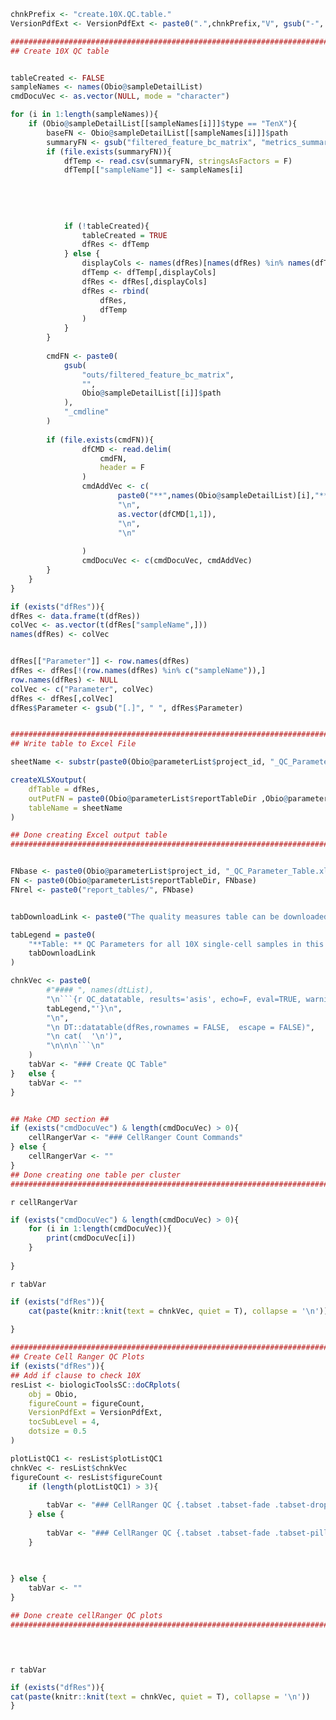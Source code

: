<!-- Set PArameters Module -->
<!-- Set the chnkPrefix to make all chunks unique in the overall folder -->
```{r set_QC_parameters_init, echo=TRUE, eval=TRUE, warning=FALSE}
chnkPrefix <- "create.10X.QC.table."
VersionPdfExt <- VersionPdfExt <- paste0(".",chnkPrefix,"V", gsub("-", "", Sys.Date()), ".pdf")

```


```{r create_10X_QC_table, echo=TRUE, eval=TRUE, warning=FALSE, results="asis"}
###############################################################################
## Create 10X QC table                                                       ##


tableCreated <- FALSE
sampleNames <- names(Obio@sampleDetailList)
cmdDocuVec <- as.vector(NULL, mode = "character")

for (i in 1:length(sampleNames)){
    if (Obio@sampleDetailList[[sampleNames[i]]]$type == "TenX"){
        baseFN <- Obio@sampleDetailList[[sampleNames[i]]]$path
        summaryFN <- gsub("filtered_feature_bc_matrix", "metrics_summary.csv", baseFN)
        if (file.exists(summaryFN)){
            dfTemp <- read.csv(summaryFN, stringsAsFactors = F)
            dfTemp[["sampleName"]] <- sampleNames[i]
            
            
            
            
            
            if (!tableCreated){
                tableCreated = TRUE
                dfRes <- dfTemp
            } else {
                displayCols <- names(dfRes)[names(dfRes) %in% names(dfTemp)]
                dfTemp <- dfTemp[,displayCols]
                dfRes <- dfRes[,displayCols]
                dfRes <- rbind(
                    dfRes,
                    dfTemp
                )
            }
        }
        
        cmdFN <- paste0(
            gsub(
                "outs/filtered_feature_bc_matrix", 
                "", 
                Obio@sampleDetailList[[i]]$path
            ),
            "_cmdline"
        )
        
        if (file.exists(cmdFN)){
                dfCMD <- read.delim(
                    cmdFN,
                    header = F
                )
                cmdAddVec <- c(
                        paste0("**",names(Obio@sampleDetailList)[i],"**"),
                        "\n",
                        as.vector(dfCMD[1,1]),
                        "\n",
                        "\n"
                        
                )
                cmdDocuVec <- c(cmdDocuVec, cmdAddVec)
        }
    }
}

if (exists("dfRes")){
dfRes <- data.frame(t(dfRes))
colVec <- as.vector(t(dfRes["sampleName",]))
names(dfRes) <- colVec


dfRes[["Parameter"]] <- row.names(dfRes)
dfRes <- dfRes[!(row.names(dfRes) %in% c("sampleName")),]
row.names(dfRes) <- NULL
colVec <- c("Parameter", colVec)
dfRes <- dfRes[,colVec]
dfRes$Parameter <- gsub("[.]", " ", dfRes$Parameter)


###############################################################################
## Write table to Excel File                                                 ##

sheetName <- substr(paste0(Obio@parameterList$project_id, "_QC_Parameter_Table"), 1, 31)

createXLSXoutput(
    dfTable = dfRes,
    outPutFN = paste0(Obio@parameterList$reportTableDir ,Obio@parameterList$project_id, "_QC_Parameter_Table.xlsx"),
    tableName = sheetName
)

## Done creating Excel output table                                          ##
###############################################################################


FNbase <- paste0(Obio@parameterList$project_id, "_QC_Parameter_Table.xlsx")
FN <- paste0(Obio@parameterList$reportTableDir, FNbase)
FNrel <- paste0("report_tables/", FNbase)


tabDownloadLink <- paste0("The quality measures table can be downloaded [here](",FNrel,")")

tabLegend = paste0(
    "**Table: ** QC Parameters for all 10X single-cell samples in this experiment. ",
    tabDownloadLink
)

chnkVec <- paste0(
        #"#### ", names(dtList),
        "\n```{r QC_datatable, results='asis', echo=F, eval=TRUE, warning=FALSE, fig.cap='",
        tabLegend,"'}\n",
        "\n",
        "\n DT::datatable(dfRes,rownames = FALSE,  escape = FALSE)",
        "\n cat(  '\n')",
        "\n\n\n```\n"   
    )
    tabVar <- "### Create QC Table"
}   else {
    tabVar <- ""
}


## Make CMD section ##
if (exists("cmdDocuVec") & length(cmdDocuVec) > 0){
    cellRangerVar <- "### CellRanger Count Commands"    
} else {
    cellRangerVar <- ""
}
## Done creating one table per cluster                                      ##
##############################################################################
```


`r cellRangerVar`
```{r cellRangerCommands, echo=F, eval=TRUE, warning=FALSE, results="asis"}

if (exists("cmdDocuVec") & length(cmdDocuVec) > 0){
    for (i in 1:length(cmdDocuVec)){
        print(cmdDocuVec[i])
    }
    
} 
```

`r tabVar`
```{r render_QCTable, echo=TRUE, eval=TRUE, warning=FALSE, results="asis"}

if (exists("dfRes")){
    cat(paste(knitr::knit(text = chnkVec, quiet = T), collapse = '\n'))
    
} 
```

```{r QC_raw_data, echo=TRUE, eval=TRUE, warning=FALSE, results=F}

###############################################################################
## Create Cell Ranger QC Plots                                               ##
if (exists("dfRes")){
## Add if clause to check 10X
resList <- biologicToolsSC::doCRplots(
    obj = Obio,
    figureCount = figureCount,
    VersionPdfExt = VersionPdfExt,
    tocSubLevel = 4,
    dotsize = 0.5
) 

plotListQC1 <- resList$plotListQC1
chnkVec <- resList$chnkVec
figureCount <- resList$figureCount
    if (length(plotListQC1) > 3){
        
        tabVar <- "### CellRanger QC {.tabset .tabset-fade .tabset-dropdown}"
    } else {
        
        tabVar <- "### CellRanger QC {.tabset .tabset-fade .tabset-pills}"
    }

    
        
} else {
    tabVar <- ""
}

## Done create cellRanger QC plots                                           ##
###############################################################################


 
```


`r tabVar`

```{r Plot_tsne_data_plotting, echo=TRUE, eval=TRUE, warning=FALSE, results="asis"} 
if (exists("dfRes")){
cat(paste(knitr::knit(text = chnkVec, quiet = T), collapse = '\n'))
}

```

